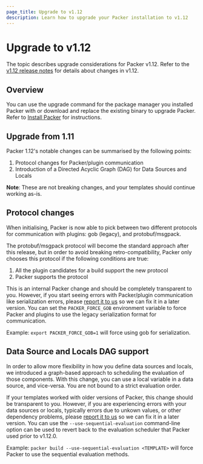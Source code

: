 ```yaml
---
page_title: Upgrade to v1.12
description: Learn how to upgrade your Packer installation to v1.12
---
```


# Upgrade to v1.12

The topic describes upgrade considerations for Packer v1.12. Refer to the [v1.12 release notes](/packer/docs/release-notes/v1_12) for details about changes in v1.12.

## Overview

You can use the upgrade command for the package manager you installed Packer with or download and replace the existing binary to upgrade Packer. Refer to [Install Packer](https://developer.hashicorp.com/packer/install) for instructions.

## Upgrade from 1.11

Packer 1.12's notable changes can be summarised by the following points:

1. Protocol changes for Packer/plugin communication
2. Introduction of a Directed Acyclic Graph (DAG) for Data Sources and Locals

**Note**: These are not breaking changes, and your templates should continue working as-is.

## Protocol changes

When initialising, Packer is now able to pick between two different protocols for communication with plugins: gob (legacy), and protobuf/msgpack.

The protobuf/msgpack protocol will become the standard approach after this release, but in order to avoid breaking retro-compatibility, Packer only chooses this protocol if the following conditions are true:

1. All the plugin candidates for a build support the new protocol
2. Packer supports the protocol

This is an internal Packer change and should be completely transparent to you.
However, if you start seeing errors with Packer/plugin communication like serialization errors, please [report it to us](https://github.com/hashicorp/packer/issues) so we can fix it in a later version.
You can set the `PACKER_FORCE_GOB` environment variable to force Packer and plugins to use the legacy serialization format for communication.

Example: `export PACKER_FORCE_GOB=1` will force using gob for serialization.

## Data Source and Locals DAG support

In order to allow more flexibility in how you define data sources and locals, we introduced a graph-based approach to scheduling the evaluation of those components.
With this change, you can use a local variable in a data source, and vice-versa. You are not bound to a strict evaluation order.

If your templates worked with older versions of Packer, this change should be transparent to you.
However, if you are experiencing errors with your data sources or locals, typically errors due to unkown values, or other dependency problems, please [report it to us](https://github.com/hashicorp/packer/issues) so we can fix it in a later version.
You can use the `--use-sequential-evaluation` command-line option can be used to revert back to the evaluation scheduler that Packer used prior to v1.12.0.

Example: `packer build --use-sequential-evaluation <TEMPLATE>` will force Packer to use the sequential evaluation methods.
